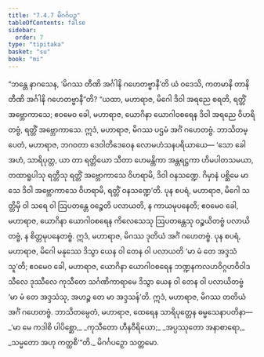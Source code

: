 ```yaml
---
title: "7.4.7 မိဂင်္ဂပဉှ"
tableOfContents: false
sidebar:
  order: 7
type: "tipitaka"
basket: "su"
book: "mi"
---
```



<DynamicBreadcrumb />

<Division number="261" book="mi" e="ch" v="28">

<Paragraph number="1859" book="mi">
“ဘန္တေ နာဂသေန, ‘မိဂဿ တီဏိ အင်္ဂါနိ ဂဟေတဗ္ဗာနီ’တိ ယံ ဝဒေသိ, ကတမာနိ တာနိ တီဏိ အင်္ဂါနိ ဂဟေတဗ္ဗာနီ”တိ? “ယထာ, မဟာရာဇ, မိဂေါ ဒိဝါ အရညေ စရတိ, ရတ္တိံ အဗ္ဘောကာသေ; ဧဝမေဝ ခေါ, မဟာရာဇ, ယောဂိနာ ယောဂါဝစရေန ဒိဝါ အရညေ ဝိဟရိတဗ္ဗံ, ရတ္တိံ အဗ္ဘောကာသေ. ဣဒံ, မဟာရာဇ, မိဂဿ ပဌမံ အင်္ဂံ ဂဟေတဗ္ဗံ.
</Paragraph>

<Paragraph number="1860" book="mi">
ဘာသိတမ္ပေတံ, မဟာရာဇ, ဘဂဝတာ ဒေဝါတိဒေဝေန လောမဟံသနပရိယာယေ—
</Paragraph>

<Paragraph number="1861" book="mi">
‘သော ခေါ အဟံ, သာရိပုတ္တ, ယာ တာ ရတ္တိယော သီတာ ဟေမန္တိကာ အန္တရဋ္ဌကာ ဟိမပါတသမယာ, တထာရူပါသု ရတ္တီသု ရတ္တိံ အဗ္ဘောကာသေ ဝိဟရာမိ, ဒိဝါ ဝနသဏ္ဍေ. ဂိမှာနံ ပစ္ဆိမေ မာသေ ဒိဝါ အဗ္ဘောကာသေ ဝိဟရာမိ, ရတ္တိံ ဝနသဏ္ဍေ’တိ.
</Paragraph>

<Paragraph number="1862" book="mi">
ပုန စပရံ, မဟာရာဇ, မိဂေါ သတ္တိမှိ ဝါ သရေ ဝါ ဩပတန္တေ ဝဉ္စေတိ ပလာယတိ, န ကာယမုပနေတိ; ဧဝမေဝ ခေါ, မဟာရာဇ, ယောဂိနာ ယောဂါဝစရေန ကိလေသေသု ဩပတန္တေသု ဝဉ္စယိတဗ္ဗံ ပလာယိတဗ္ဗံ, န စိတ္တမုပနေတဗ္ဗံ. ဣဒံ, မဟာရာဇ, မိဂဿ ဒုတိယံ အင်္ဂံ ဂဟေတဗ္ဗံ.
</Paragraph>

<Paragraph number="1863" book="mi">
ပုန စပရံ, မဟာရာဇ, မိဂေါ မနုဿေ ဒိသွာ ယေန ဝါ တေန ဝါ ပလာယတိ ‘မာ မံ တေ အဒ္ဒသံသူ’တိ; ဧဝမေဝ ခေါ, မဟာရာဇ, ယောဂိနာ ယောဂါဝစရေန ဘဏ္ဍနကလဟဝိဂ္ဂဟဝိဝါဒသီလေ ဒုဿီလေ ကုသီတေ သင်္ဂဏိကာရာမေ ဒိသွာ ယေန ဝါ တေန ဝါ ပလာယိတဗ္ဗံ ‘မာ မံ တေ အဒ္ဒသံသု, အဟဉ္စ တေ မာ အဒ္ဒသန်’တိ. ဣဒံ, မဟာရာဇ, မိဂဿ တတိယံ အင်္ဂံ ဂဟေတဗ္ဗံ. ဘာသိတမ္ပေတံ, မဟာရာဇ, ထေရေန သာရိပုတ္တေန ဓမ္မသေနာပတိနာ—
</Paragraph>

<Paragraph number="1864" type="verses" book="mi">
_‘မာ မေ ကဒါစိ ပါပိစ္ဆော,_  
_ကုသီတော ဟီနဝီရိယော;_  
_အပ္ပဿုတော အနာစာရော,_  
_သမ္မတော အဟု ကတ္ထစီ’”တိ._  


</Paragraph>
</Division>

<Paragraph number="1865" type="center" book="mi">
မိဂင်္ဂပဉှော သတ္တမော.
</Paragraph>